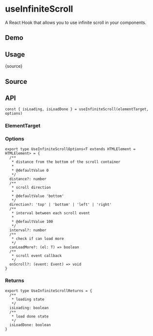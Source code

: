 # useInfiniteScroll


<HooksType category="ProUtilities" />

A React Hook that allows you to use infinite scroll in your components.

## Demo


<App />

## Usage


<RawCode>{source}</RawCode>

## Source


<Source />

## API

```tsx
const { isLoading, isLoadDone } = useInfiniteScroll(elementTarget, options)
```

### ElementTarget


<Tip type="target" />

### Options


```tsx
export type UseInfiniteScrollOptions<T extends HTMLElement = HTMLElement> = {
  /**
   * distance from the bottom of the scroll container
   *
   * @defaultValue 0
   */
  distance?: number
  /**
   * scroll direction
   *
   * @defaultValue 'bottom'
   */
  direction?: 'top' | 'bottom' | 'left' | 'right'
  /**
   * interval between each scroll event
   *
   * @defaultValue 100
   */
  interval?: number
  /**
   * check if can load more
   */
  canLoadMore?: (el: T) => boolean
  /**
   * scroll event callback
   */
  onScroll?: (event: Event) => void
}
```

### Returns

```tsx
export type UseInfiniteScrollReturns = {
  /**
   * loading state
   */
  isLoading: boolean
  /**
   * load done state
   */
  isLoadDone: boolean
}
```
